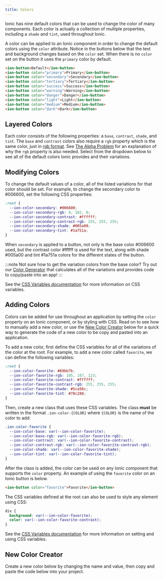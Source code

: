 ```yaml
---
title: Colors
---
```



<head>
  <title>Ionic CSS Color Component: Style or Change Default App Colors</title>
  <meta
    name="description"
    content="Ionic has nine default colors that can be used to change the color of many components. Learn how to utilize Ionic CSS color properties to style your apps."
  />
</head>

Ionic has nine default colors that can be used to change the color of many components. Each color is actually a collection of multiple properties, including a `shade` and `tint`, used throughout Ionic.

A color can be applied to an Ionic component in order to change the default colors using the `color` attribute. Notice in the buttons below that the text and background changes based on the `color` set. When there is no `color` set on the button it uses the `primary` color by default.

```html
<ion-button>Default</ion-button>
<ion-button color="primary">Primary</ion-button>
<ion-button color="secondary">Secondary</ion-button>
<ion-button color="tertiary">Tertiary</ion-button>
<ion-button color="success">Success</ion-button>
<ion-button color="warning">Warning</ion-button>
<ion-button color="danger">Danger</ion-button>
<ion-button color="light">Light</ion-button>
<ion-button color="medium">Medium</ion-button>
<ion-button color="dark">Dark</ion-button>
```

## Layered Colors

Each color consists of the following properties: a `base`, `contrast`, `shade`, and `tint`. The `base` and `contrast` colors also require a `rgb` property which is the same color, just in <a href="https://developer.mozilla.org/en-US/docs/Glossary/RGB" target="_blank">rgb format</a>. See [The Alpha Problem](advanced.mdx#the-alpha-problem) for an explanation of why the `rgb` property is also needed. Select from the dropdown below to see all of the default colors Ionic provides and their variations.

<LayeredColorsSelect />

## Modifying Colors

To change the default values of a color, all of the listed variations for that color should be set. For example, to change the secondary color to <CodeColor color="#006600">#006600</CodeColor>, set the following CSS properties:

```css
:root {
  --ion-color-secondary: #006600;
  --ion-color-secondary-rgb: 0, 102, 0;
  --ion-color-secondary-contrast: #ffffff;
  --ion-color-secondary-contrast-rgb: 255, 255, 255;
  --ion-color-secondary-shade: #005a00;
  --ion-color-secondary-tint: #1a751a;
}
```

When `secondary` is applied to a button, not only is the base color <CodeColor color="#006600">#006600</CodeColor> used, but the contrast color <CodeColor color="#ffffff">#ffffff</CodeColor> is used for the text, along with shade <CodeColor color="#005a00">#005a00</CodeColor> and tint <CodeColor color="#1a751a">#1a751a</CodeColor> colors for the different states of the button.

:::note
Not sure how to get the variation colors from the base color? Try out our [Color Generator](color-generator.mdx) that calculates all of the variations and provides code to copy/paste into an app!
:::

See the [CSS Variables documentation](css-variables.mdx) for more information on CSS variables.

## Adding Colors

Colors can be added for use throughout an application by setting the `color` property on an Ionic component, or by styling with CSS. Read on to see how to manually add a new color, or use the [New Color Creator](#new-color-creator) below for a quick way to generate the code of a new color to be copy and pasted into an application.

To add a new color, first define the CSS variables for all of the variations of the color at the root. For example, to add a new color called `favorite`, we can define the following variables:

```css
:root {
  --ion-color-favorite: #69bb7b;
  --ion-color-favorite-rgb: 105, 187, 123;
  --ion-color-favorite-contrast: #ffffff;
  --ion-color-favorite-contrast-rgb: 255, 255, 255;
  --ion-color-favorite-shade: #5ca56c;
  --ion-color-favorite-tint: #78c288;
}
```

Then, create a new class that uses these CSS variables. The class **must** be written in the format `.ion-color-{COLOR}` where `{COLOR}` is the name of the color to add:

```css
.ion-color-favorite {
  --ion-color-base: var(--ion-color-favorite);
  --ion-color-base-rgb: var(--ion-color-favorite-rgb);
  --ion-color-contrast: var(--ion-color-favorite-contrast);
  --ion-color-contrast-rgb: var(--ion-color-favorite-contrast-rgb);
  --ion-color-shade: var(--ion-color-favorite-shade);
  --ion-color-tint: var(--ion-color-favorite-tint);
}
```

After the class is added, the color can be used on any Ionic component that supports the `color` property. An example of using the `favorite` color on an Ionic button is below.

```html
<ion-button color="favorite">Favorite</ion-button>
```

The CSS variables defined at the root can also be used to style any element using CSS:

```css
div {
  background: var(--ion-color-favorite);
  color: var(--ion-color-favorite-contrast);
}
```

See the [CSS Variables documentation](css-variables.mdx) for more information on setting and using CSS variables.

## New Color Creator

Create a new color below by changing the name and value, then copy and paste the code below into your project.

<NewColorGenerator />
